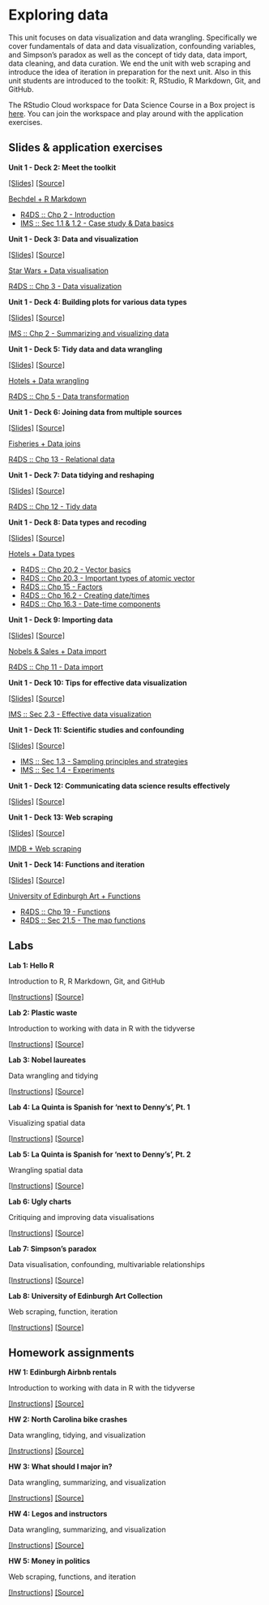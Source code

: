 # Exploring data {#exploring-data}

This unit focuses on data visualization and data wrangling.
Specifically we cover fundamentals of data and data visualization, confounding variables, and Simpson's paradox as well as the concept of tidy data, data import, data cleaning, and data curation.
We end the unit with web scraping and introduce the idea of iteration in preparation for the next unit.
Also in this unit students are introduced to the toolkit: R, RStudio, R Markdown, Git, and GitHub.

::: {.rstudio-cloud}
The RStudio Cloud workspace for Data Science Course in a Box project is [here](https://rstudio.cloud/spaces/1655/join?access_code=5rdjusfIYF5iI0Gum2vNsBDLdtdnIEELBkf2EivK).
You can join the workspace and play around with the application exercises.
:::

## Slides & application exercises

::: {.slide-deck}
**Unit 1 - Deck 2: Meet the toolkit**

[[Slides]](https://rstudio-education.github.io/datascience-box/course-materials/slides/u1_d02-meet-the-toolkit/u1_d02-meet-the-toolkit.html#1) [[Source]](https://github.com/rstudio-education/datascience-box/tree/master/course-materials/slides/u1_d02-meet-the-toolkit)

::: {.application-exercise}
[Bechdel + R Markdown](https://github.com/rstudio-education/datascience-box/tree/master/course-materials/application-exercises/ae-02-bechdel-rmarkdown)
:::

::: {.reading}
-   [R4DS :: Chp 2 - Introduction](https://r4ds.had.co.nz/explore-intro.html)
-   [IMS :: Sec 1.1 & 1.2 - Case study & Data basics](https://openintro-ims.netlify.app/getting-started-with-data.html#basic-stents-strokes)
:::
:::

::: {.slide-deck}
**Unit 1 - Deck 3: Data and visualization**

[[Slides]](https://rstudio-education.github.io/datascience-box/course-materials/slides/u1_d03-data-viz-1/u1_d03-data-viz-1.html#1) [[Source]](https://github.com/rstudio-education/datascience-box/tree/master/course-materials/slides/u1_d03-data-viz-1)

::: {.application-exercise}
[Star Wars + Data visualisation](https://github.com/rstudio-education/datascience-box/tree/master/course-materials/application-exercises/ae-03-starwars-dataviz)
:::

::: {.reading}
[R4DS :: Chp 3 - Data visualization](https://r4ds.had.co.nz/data-visualisation.html)
:::
:::

::: {.slide-deck}
**Unit 1 - Deck 4: Building plots for various data types**

[[Slides]](https://rstudio-education.github.io/datascience-box/course-materials/slides/u1_d04-data-viz-2/u1_d04-data-viz-2.html#1) [[Source]](https://github.com/rstudio-education/datascience-box/tree/master/course-materials/slides/u1_d04-data-viz-2)

::: {.reading}
[IMS :: Chp 2 - Summarizing and visualizing data](https://openintro-ims.netlify.app/summarizing-visualizing-data.html)
:::
:::

::: {.slide-deck}
**Unit 1 - Deck 5: Tidy data and data wrangling**

[[Slides]](https://rstudio-education.github.io/datascience-box/course-materials/slides/u1_d05-data-wrangle/u1_d05-data-wrangle.html#1) [[Source]](https://github.com/rstudio-education/datascience-box/tree/master/course-materials/slides/u1_d05-data-wrangle)

::: {.application-exercise}
[Hotels + Data wrangling](https://github.com/rstudio-education/datascience-box/tree/master/course-materials/application-exercises/ae-04-hotels-datawrangling)
:::

::: {.reading}
[R4DS :: Chp 5 - Data transformation](https://r4ds.had.co.nz/transform.html)
:::
:::

::: {.slide-deck}
**Unit 1 - Deck 6: Joining data from multiple sources**

[[Slides]](https://rstudio-education.github.io/datascience-box/course-materials/slides/u1_d06-data-join/u1_d06-data-join.html#1) [[Source]](https://github.com/rstudio-education/datascience-box/tree/master/course-materials/slides/u1_d06-data-join)

::: {.application-exercise}
[Fisheries + Data joins](https://github.com/rstudio-education/datascience-box/tree/master/course-materials/application-exercises/ae-05-fisheries-datajoins)
:::

::: {.reading}
[R4DS :: Chp 13 - Relational data](https://r4ds.had.co.nz/relational-data.html)
:::
:::

::: {.slide-deck}
**Unit 1 - Deck 7: Data tidying and reshaping**

[[Slides]](https://rstudio-education.github.io/datascience-box/course-materials/slides/u1_d07-tidy-data/u1_d07-tidy-data.html#1) [[Source]](https://github.com/rstudio-education/datascience-box/tree/master/course-materials/slides/u1_d07-tidy-data)

::: {.reading}
[R4DS :: Chp 12 - Tidy data](https://r4ds.had.co.nz/tidy-data.html)
:::
:::

::: {.slide-deck}
**Unit 1 - Deck 8: Data types and recoding**

[[Slides]](https://rstudio-education.github.io/datascience-box/course-materials/slides/u1_d08-data-types/u1_d08-data-types.html#1) [[Source]](https://github.com/rstudio-education/datascience-box/tree/master/course-materials/slides/u1_d08-data-types)

::: {.application-exercise}
[Hotels + Data types](https://github.com/rstudio-education/datascience-box/tree/master/course-materials/application-exercises/ae-06-hotels-datatypes)
:::

::: {.reading}
-   [R4DS :: Chp 20.2 - Vector basics](https://r4ds.had.co.nz/vectors.html#vector-basics)
-   [R4DS :: Chp 20.3 - Important types of atomic vector](https://r4ds.had.co.nz/vectors.html#important-types-of-atomic-vector)
-   [R4DS :: Chp 15 - Factors](https://r4ds.had.co.nz/factors.html)
-   [R4DS :: Chp 16.2 - Creating date/times](https://r4ds.had.co.nz/dates-and-times.html#creating-datetimes)
-   [R4DS :: Chp 16.3 - Date-time components](https://r4ds.had.co.nz/dates-and-times.html#date-time-components)
:::
:::

::: {.slide-deck}
**Unit 1 - Deck 9: Importing data**

[[Slides]](https://rstudio-education.github.io/datascience-box/course-materials/slides/u1_d09-import-data/u1_d09-import-data.html#1) [[Source]](https://github.com/rstudio-education/datascience-box/tree/master/course-materials/slides/u1_d09-import-data)

::: {.application-exercise}
[Nobels & Sales + Data import](https://github.com/rstudio-education/datascience-box/tree/master/course-materials/application-exercises/ae-07-nobels-sales-dataimport)
:::

::: {.reading}
[R4DS :: Chp 11 - Data import](https://r4ds.had.co.nz/data-import.html)
:::
:::

::: {.slide-deck}
**Unit 1 - Deck 10: Tips for effective data visualization**

[[Slides]](https://rstudio-education.github.io/datascience-box/course-materials/slides/u1_d10-effective-dataviz/u1_d10-effective-dataviz.html#1) [[Source]](https://github.com/rstudio-education/datascience-box/tree/master/course-materials/slides/u1_d10-effective-dataviz)

::: {.reading}
[IMS :: Sec 2.3 - Effective data visualization](https://openintro-ims.netlify.app/summarizing-visualizing-data.html#effective-data-visualization)
:::
:::

::: {.slide-deck}
**Unit 1 - Deck 11: Scientific studies and confounding**

[[Slides]](https://rstudio-education.github.io/datascience-box/course-materials/slides/u1_d11-studies-confounding/u1_d11-studies-confounding.html#1) [[Source]](https://github.com/rstudio-education/datascience-box/tree/master/course-materials/slides/u1_d11-studies-confounding)

::: {.reading}
-   [IMS :: Sec 1.3 - Sampling principles and strategies](https://openintro-ims.netlify.app/getting-started-with-data.html#sampling-principles-strategies)
-   [IMS :: Sec 1.4 - Experiments](https://openintro-ims.netlify.app/getting-started-with-data.html#experiments)
:::
:::

::: {.slide-deck}
**Unit 1 - Deck 12: Communicating data science results effectively**

[[Slides]](https://rstudio-education.github.io/datascience-box/course-materials/slides/u1_d12-effective-communication/u1_d12-effective-communication.html#1) [[Source]](https://github.com/rstudio-education/datascience-box/tree/master/course-materials/slides/u1_d12-effective-communication)
:::

::: {.slide-deck}
**Unit 1 - Deck 13: Web scraping**

[[Slides]](https://rstudio-education.github.io/datascience-box/course-materials/slides/u1_d13-webscraping/u1_d13-webscraping.html#1) [[Source]](https://github.com/rstudio-education/datascience-box/tree/master/course-materials/slides/u1_d13-webscraping)

::: {.application-exercise}
[IMDB + Web scraping](https://github.com/rstudio-education/datascience-box/tree/master/course-materials/application-exercises/ae-08-imdb-webscraping)
:::
:::

::: {.slide-deck}
**Unit 1 - Deck 14: Functions and iteration**

[[Slides]](https://rstudio-education.github.io/datascience-box/course-materials/slides/u1_d14-functions-iteration/u1_d14-functions-iteration.html#1) [[Source]](https://github.com/rstudio-education/datascience-box/tree/master/course-materials/slides/u1_d14-functions-iteration)

::: {.application-exercise}
[University of Edinburgh Art + Functions](https://github.com/rstudio-education/datascience-box/tree/master/course-materials/application-exercises/ae-09-uoeart-functions)
:::

::: {.reading}
-   [R4DS :: Chp 19 - Functions](https://r4ds.had.co.nz/functions.html)
-   [R4DS :: Sec 21.5 - The map functions](https://r4ds.had.co.nz/iteration.html#the-map-functions)
:::
:::

## Labs

::: {.lab}
**Lab 1: Hello R**

Introduction to R, R Markdown, Git, and GitHub

[[Instructions]](https://rstudio-education.github.io/datascience-box/course-materials/labs/lab-01/lab-01-hello-r.html) [[Source]](https://github.com/rstudio-education/datascience-box/tree/master/course-materials/labs/lab-01)
:::

::: {.lab}
**Lab 2: Plastic waste**

Introduction to working with data in R with the tidyverse

[[Instructions]](https://rstudio-education.github.io/datascience-box/course-materials/labs/lab-02/lab-02-plastic-waste.html) [[Source]](https://github.com/rstudio-education/datascience-box/tree/master/course-materials/labs/lab-02)
:::

::: {.lab}
**Lab 3: Nobel laureates**

Data wrangling and tidying

[[Instructions]](https://rstudio-education.github.io/datascience-box/course-materials/labs/lab-03/lab-03-nobel-laureates.html) [[Source]](https://github.com/rstudio-education/datascience-box/tree/master/course-materials/labs/lab-03)
:::

::: {.lab}
**Lab 4: La Quinta is Spanish for 'next to Denny's', Pt. 1**

Visualizing spatial data

[[Instructions]](https://rstudio-education.github.io/datascience-box/course-materials/labs/lab-04/lab-04-viz-sp-data.html) [[Source]](https://github.com/rstudio-education/datascience-box/tree/master/course-materials/labs/lab-04)
:::

::: {.lab}
**Lab 5: La Quinta is Spanish for 'next to Denny's', Pt. 2**

Wrangling spatial data

[[Instructions]](https://rstudio-education.github.io/datascience-box/course-materials/labs/lab-05/lab-05-wrangle-sp-data.html) [[Source]](https://github.com/rstudio-education/datascience-box/tree/master/course-materials/labs/lab-05)
:::

::: {.lab}
**Lab 6: Ugly charts**

Critiquing and improving data visualisations

[[Instructions]](https://rstudio-education.github.io/datascience-box/course-materials/labs/lab-06/lab-06-ugly-charts.html) [[Source]](https://github.com/rstudio-education/datascience-box/tree/master/course-materials/labs/lab-06)
:::

::: {.lab}
**Lab 7: Simpson's paradox**

Data visualisation, confounding, multivariable relationships

[[Instructions]](https://rstudio-education.github.io/datascience-box/course-materials/labs/lab-07/lab-07-simpsons-paradox.html) [[Source]](https://github.com/rstudio-education/datascience-box/tree/master/course-materials/labs/lab-07)
:::

::: {.lab}
**Lab 8: University of Edinburgh Art Collection**

Web scraping, function, iteration

[[Instructions]](https://rstudio-education.github.io/datascience-box/course-materials/labs/lab-08/lab-08-uoe-art.html) [[Source]](https://github.com/rstudio-education/datascience-box/tree/master/course-materials/labs/lab-08)
:::

## Homework assignments

::: {.homework}
**HW 1: Edinburgh Airbnb rentals**

Introduction to working with data in R with the tidyverse

[[Instructions]](https://rstudio-education.github.io/datascience-box/course-materials/assignments/hw-01/hw-01-airbnb-edi.html) [[Source]](https://github.com/rstudio-education/datascience-box/tree/master/course-materials/assignments/hw-01)
:::

::: {.homework}
**HW 2: North Carolina bike crashes**

Data wrangling, tidying, and visualization

[[Instructions]](https://rstudio-education.github.io/datascience-box/course-materials/assignments/hw-02/hw-02-bike-crash.html) [[Source]](https://github.com/rstudio-education/datascience-box/tree/master/course-materials/assignments/hw-02)
:::

::: {.homework}
**HW 3: What should I major in?**

Data wrangling, summarizing, and visualization

[[Instructions]](https://rstudio-education.github.io/datascience-box/course-materials/assignments/hw-03/hw-03-college-majors.html) [[Source]](https://github.com/rstudio-education/datascience-box/tree/master/course-materials/assignments/hw-03)
:::

::: {.homework}
**HW 4: Legos and instructors**

Data wrangling, summarizing, and visualization

[[Instructions]](https://rstudio-education.github.io/datascience-box/course-materials/assignments/hw-04/hw-04-legos-instructors.html) [[Source]](https://github.com/rstudio-education/datascience-box/tree/master/course-materials/assignments/hw-04)
:::

::: {.homework}
**HW 5: Money in politics**

Web scraping, functions, and iteration

[[Instructions]](https://rstudio-education.github.io/datascience-box/course-materials/assignments/hw-05/hw-05-money-in-politics.html) [[Source]](https://github.com/rstudio-education/datascience-box/tree/master/course-materials/assignments/hw-05)
:::
